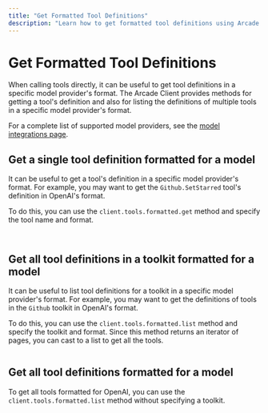```yaml
---
title: "Get Formatted Tool Definitions"
description: "Learn how to get formatted tool definitions using Arcade AI"
---
```


# Get Formatted Tool Definitions

When calling tools directly, it can be useful to get tool definitions in a specific model provider's format. The Arcade Client provides methods for getting a tool's definition and also for listing the definitions of multiple tools in a specific model provider's format.

For a complete list of supported model providers, see the [model integrations page](/home/supported-models).

## Get a single tool definition formatted for a model

It can be useful to get a tool's definition in a specific model provider's format. For example, you may want to get the `Github.SetStarred` tool's definition in OpenAI's format.

To do this, you can use the `client.tools.formatted.get` method and specify the tool name and format.

```python file=<rootDir>/examples/code/home/use-tools/get-formatted-tool-definitions/get_openai_formatted_tool.py

```

<ToggleContent showText="See output" hideText="Hide output">

```yaml file=<rootDir>/examples/code/home/use-tools/get-formatted-tool-definitions/get_openai_formatted_tool_output.json

```

</ToggleContent>

## Get all tool definitions in a toolkit formatted for a model

It can be useful to list tool definitions for a toolkit in a specific model provider's format. For example, you may want to get the definitions of tools in the `Github` toolkit in OpenAI's format.

To do this, you can use the `client.tools.formatted.list` method and specify the toolkit and format. Since this method returns an iterator of pages, you can cast to a list to get all the tools.

```python file=<rootDir>/examples/code/home/use-tools/get-formatted-tool-definitions/get_openai_formatted_toolkit.py

```

## Get all tool definitions formatted for a model

To get all tools formatted for OpenAI, you can use the `client.tools.formatted.list` method without specifying a toolkit.

```python file=<rootDir>/examples/code/home/use-tools/get-formatted-tool-definitions/get_openai_formatted_all_tools.py

```
